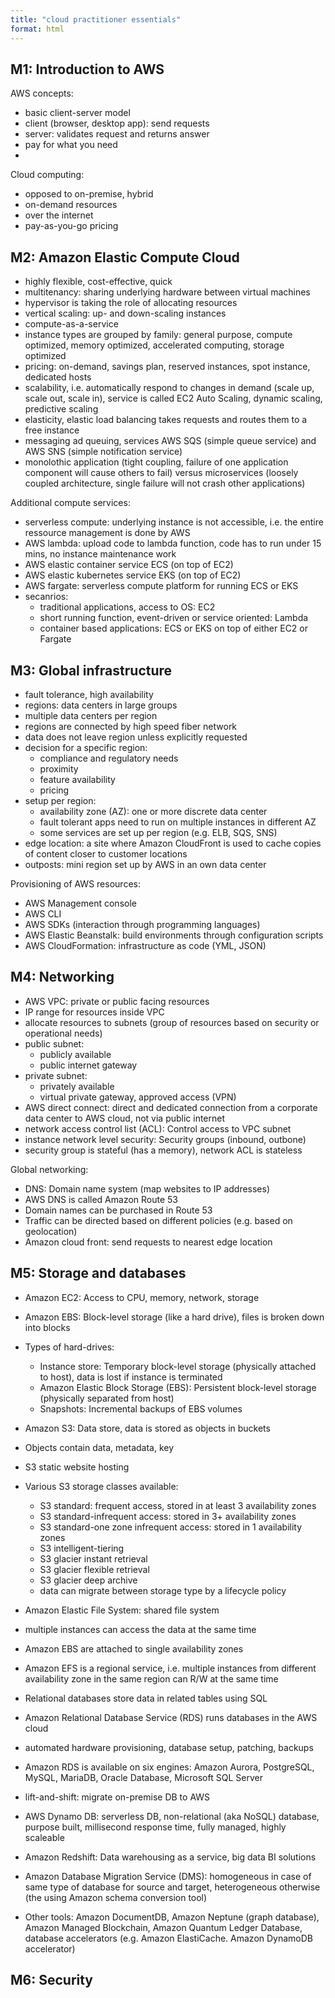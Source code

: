```yaml
---
title: "cloud practitioner essentials"
format: html
---
```



## M1: Introduction to AWS

AWS concepts:

* basic client-server model
* client (browser, desktop app): send requests 
* server: validates request and returns answer
* pay for what you need
* 

Cloud computing:

* opposed to on-premise, hybrid
* on-demand resources
* over the internet 
* pay-as-you-go pricing


## M2: Amazon Elastic Compute Cloud

* highly flexible, cost-effective, quick
* multitenancy: sharing underlying hardware between virtual machines
* hypervisor is taking the role of allocating resources
* vertical scaling: up- and down-scaling instances
* compute-as-a-service
* instance types are grouped by family: general purpose, compute optimized, 
memory optimized, accelerated computing, storage optimized 
* pricing: on-demand, savings plan, reserved instances, spot instance, 
dedicated hosts
* scalability, i.e. automatically respond to changes in demand (scale up, 
scale out, scale in), service is called EC2 Auto Scaling, dynamic scaling, 
predictive scaling
* elasticity, elastic load balancing takes requests and routes them to a free 
instance
* messaging ad queuing, services AWS SQS 
(simple queue service) and AWS SNS (simple notification service)
* monolothic application (tight coupling, failure of one application component 
will cause others to fail) versus microservices (loosely coupled architecture, 
single failure will not crash other applications)

Additional compute services:

* serverless compute: underlying instance is not accessible, i.e. the entire 
ressource management is done by AWS
* AWS lambda: upload code to lambda function, code has to run under 15 mins, 
no instance maintenance work
* AWS elastic container service ECS (on top of EC2)
* AWS elastic kubernetes service EKS (on top of EC2)
* AWS fargate: serverless compute platform for running ECS or EKS
* secanrios:
  * traditional applications, access to OS: EC2
  * short running function, event-driven or service oriented: Lambda
  * container based applications: ECS or EKS on top of either EC2 or Fargate


## M3: Global infrastructure

* fault tolerance, high availability
* regions: data centers in large groups
* multiple data centers per region
* regions are connected by high speed fiber network
* data does not leave region unless explicitly requested
* decision for a specific region:
  * compliance and regulatory needs
  * proximity
  * feature availability
  * pricing

* setup per region:
  * availability zone (AZ): one or more discrete data center
  * fault tolerant apps need to run on multiple instances in different AZ
  * some services are set up per region (e.g. ELB, SQS, SNS)

* edge location: a site where Amazon CloudFront is used to cache copies of 
content closer to customer locations
* outposts: mini region set up by AWS in an own data center

Provisioning of AWS resources:

* AWS Management console
* AWS CLI
* AWS SDKs (interaction through programming languages)
* AWS Elastic Beanstalk: build environments through configuration scripts
* AWS CloudFormation: infrastructure as code (YML, JSON)


## M4: Networking

* AWS VPC: private or public facing resources
* IP range for resources inside VPC
* allocate resources to subnets (group of resources based on security or 
operational needs)
* public subnet: 
  * publicly available
  * public internet gateway
* private subnet: 
  * privately available
  * virtual private gateway, approved access (VPN)
* AWS direct connect: direct and dedicated connection from a corporate data 
center to AWS cloud, not via public internet
* network access control list (ACL): Control access to VPC subnet
* instance network level security: Security groups (inbound, outbone)
* security group is stateful (has a memory), network ACL is stateless

Global networking:

* DNS: Domain name system (map websites to IP addresses)
* AWS DNS is called Amazon Route 53
* Domain names can be purchased in Route 53
* Traffic can be directed based on different policies (e.g. based on geolocation)
* Amazon cloud front: send requests to nearest edge location


## M5: Storage and databases

* Amazon EC2: Access to CPU, memory, network, storage
* Amazon EBS: Block-level storage (like a hard drive), files is broken down into 
blocks
* Types of hard-drives: 
  * Instance store: Temporary block-level storage (physically attached to host), 
  data is lost if instance is terminated
  * Amazon Elastic Block Storage (EBS): Persistent block-level storage 
  (physically separated from host)
  * Snapshots: Incremental backups of EBS volumes
* Amazon S3: Data store, data is stored as objects in buckets
* Objects contain data, metadata, key
* S3 static website hosting 
* Various S3 storage classes available:
  * S3 standard: frequent access, stored in at least 3 availability zones
  * S3 standard-infrequent access: stored in 3+ availability zones
  * S3 standard-one zone infrequent access: stored in 1 availability zones
  * S3 intelligent-tiering
  * S3 glacier instant retrieval
  * S3 glacier flexible retrieval
  * S3 glacier deep archive
  * data can migrate between storage type by a lifecycle policy

* Amazon Elastic File System: shared file system 
* multiple instances can access the data at the same time
* Amazon EBS are attached to single availability zones
* Amazon EFS is a regional service, i.e. multiple instances from different 
availability zone in the same region can R/W at the same time
  
* Relational databases store data in related tables using SQL
* Amazon Relational Database Service (RDS) runs databases in the AWS cloud
* automated hardware provisioning, database setup, patching, backups
* Amazon RDS is available on six engines: Amazon Aurora, PostgreSQL, MySQL, 
MariaDB, Oracle Database, Microsoft SQL Server
* lift-and-shift: migrate on-premise DB to AWS
* AWS Dynamo DB: serverless DB, non-relational (aka NoSQL) database, 
purpose built, millisecond response time, fully managed, highly scaleable
* Amazon Redshift: Data warehousing as a service, big data BI solutions
* Amazon Database Migration Service (DMS): homogeneous in case of same 
type of database for source and target, heterogeneous otherwise (the using
Amazon schema conversion tool)
* Other tools: Amazon DocumentDB, Amazon Neptune (graph database), 
Amazon Managed Blockchain, Amazon Quantum Ledger Database, database accelerators 
(e.g. Amazon ElastiCache. Amazon DynamoDB accelerator)


## M6: Security
